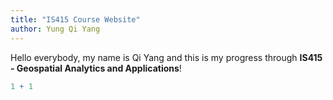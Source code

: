 ```yaml
---
title: "IS415 Course Website"
author: Yung Qi Yang
---
```


Hello everybody, my name is Qi Yang and this is my progress through **IS415 - Geospatial Analytics and Applications**!

```r
1 + 1
```
